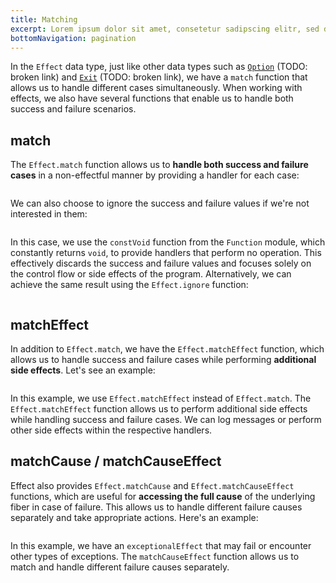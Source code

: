 ```yaml
---
title: Matching
excerpt: Lorem ipsum dolor sit amet, consetetur sadipscing elitr, sed diam nonumy eirmod tempor invidunt ut labore.
bottomNavigation: pagination
---
```


In the `Effect` data type, just like other data types such as [`Option`](../data-types/option#matching) (TODO: broken link) and [`Exit`](../data-types/exit#matching) (TODO: broken link), we have a `match` function that allows us to handle different cases simultaneously. When working with effects, we also have several functions that enable us to handle both success and failure scenarios.

## match

The `Effect.match` function allows us to **handle both success and failure cases** in a non-effectful manner by providing a handler for each case:

```ts file=<rootDir>/src/guide/error-management/matching/match.ts

```

We can also choose to ignore the success and failure values if we're not interested in them:

```ts /never, void/ file=<rootDir>/src/guide/error-management/matching/ignore-constVoid.ts

```

In this case, we use the `constVoid` function from the `Function` module, which constantly returns `void`, to provide handlers that perform no operation. This effectively discards the success and failure values and focuses solely on the control flow or side effects of the program. Alternatively, we can achieve the same result using the `Effect.ignore` function:

```ts /never, void/ file=<rootDir>/src/guide/error-management/matching/ignore.ts

```

## matchEffect

In addition to `Effect.match`, we have the `Effect.matchEffect` function, which allows us to handle success and failure cases while performing **additional side effects**. Let's see an example:

```ts file=<rootDir>/src/guide/error-management/matching/matchEffect.ts

```

In this example, we use `Effect.matchEffect` instead of `Effect.match`. The `Effect.matchEffect` function allows us to perform additional side effects while handling success and failure cases. We can log messages or perform other side effects within the respective handlers.

## matchCause / matchCauseEffect

Effect also provides `Effect.matchCause` and `Effect.matchCauseEffect` functions, which are useful for **accessing the full cause** of the underlying fiber in case of failure. This allows us to handle different failure causes separately and take appropriate actions. Here's an example:

```ts file=<rootDir>/src/guide/error-management/matching/matchCauseEffect.ts

```

In this example, we have an `exceptionalEffect` that may fail or encounter other types of exceptions. The `matchCauseEffect` function allows us to match and handle different failure causes separately.
